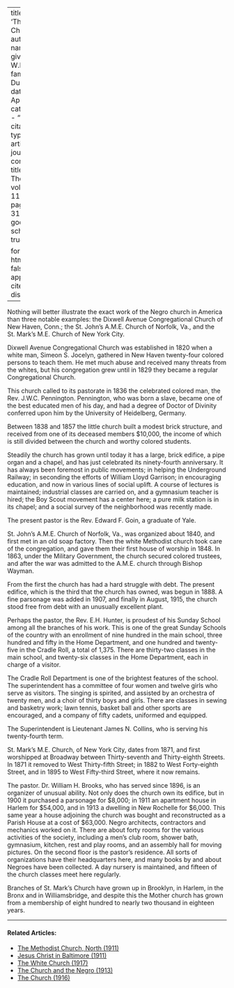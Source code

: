
---
title: 'Three Churches'
author:
  - name:
      given: W.E.B.
      family: Du Bois
date: Apr. 1916
categories: 
  - ""
citation: 
  type: article-journal
  container-title: The Crisis
  volume: 11
  issue: 6
  page: 312-313
google-scholar: true

format:
  html:
    toc: false
    appendix-cite-as: display
---



Nothing will better illustrate the exact work of the Negro church in America than three notable examples: the Dixwell Avenue Congregational Church of New Haven, Conn.; the St. John's A.M.E. Church of Norfolk, Va., and the St. Mark's M.E. Church of New York City.

Dixwell Avenue Congregational Church was established in 1820 when a white man, Simeon S. Jocelyn, gathered in New Haven twenty-four colored persons to teach them. He met much abuse and received many threats from the whites, but his congregation grew until in 1829 they became a regular Congregational Church.

This church called to its pastorate in 1836 the celebrated colored man, the Rev. J.W.C. Pennington. Pennington, who was born a slave, became one of the best educated men of his day, and had a degree of Doctor of Divinity conferred upon him by the University of Heidelberg, Germany.

Between 1838 and 1857 the little church built a modest brick structure, and received from one of its deceased members \$10,000, the income of which is still divided between the church and worthy colored students.

Steadily the church has grown until today it has a large, brick edifice, a pipe organ and a chapel, and has just celebrated its ninety-fourth anniversary. It has always been foremost in public movements; in helping the Underground Railway; in seconding the efforts of William Lloyd Garrison; in encouraging education, and now in various lines of social uplift. A course of lectures is maintained; industrial classes are carried on, and a gymnasium teacher is hired; the Boy Scout movement has a center here; a pure milk station is in its chapel; and a social survey of the neighborhood was recently made.

The present pastor is the Rev. Edward F. Goin, a graduate of Yale.

St. John's A.M.E. Church of Norfolk, Va., was organized about 1840, and first met in an old soap factory. Then the white Methodist church took care of the congregation, and gave them their first house of worship in 1848. In 1863, under the Military Government, the church secured colored trustees, and after the war was admitted to the A.M.E. church through Bishop Wayman.

From the first the church has had a hard struggle with debt. The present edifice, which is the third that the church has owned, was begun in 1888. A fine parsonage was added in 1907, and finally in August, 1915, the church stood free from debt with an unusually excellent plant.

Perhaps the pastor, the Rev. E.H. Hunter, is proudest of his Sunday School among all the branches of his work. This is one of the great Sunday Schools of the country with an enrollment of nine hundred in the main school, three hundred and fifty in the Home Department, and one hundred and twenty-five in the Cradle Roll, a total of 1,375. There are thirty-two classes in the main school, and twenty-six classes in the Home Department, each in charge of a visitor.

The Cradle Roll Department is one of the brightest features of the school. The superintendent has a committee of four women and twelve girls who serve as visitors. The singing is spirited, and assisted by an orchestra of twenty men, and a choir of thirty boys and girls. There are classes in sewing and basketry work; lawn tennis, basket ball and other sports are encouraged, and a company of fifty cadets, uniformed and equipped.

The Superintendent is Lieutenant James N. Collins, who is serving his twenty-fourth term.

St. Mark's M.E. Church, of New York City, dates from 1871, and first worshipped at Broadway between Thirty-seventh and Thirty-eighth Streets. In 1871 it removed to West Thirty-fifth Street; in 1882 to West Forty-eighth Street, and in 1895 to West Fifty-third Street, where it now remains.

The pastor. Dr. William H. Brooks, who has served since 1896, is an organizer of unusual ability. Not only does the church own its edifice, but in 1900 it purchased a parsonage for \$8,000; in 1911 an apartment house in Harlem for \$54,000, and in 1913 a dwelling in New Rochelle for \$6,000. This same year a house adjoining the church was bought and reconstructed as a Parish House at a cost of \$63,000. Negro architects, contractors and mechanics worked on it. There are about forty rooms for the various activities of the society, including a men's club room, shower bath, gymnasium, kitchen, rest and play rooms, and an assembly hall for moving pictures. On the second floor is the pastor's residence. All sorts of organizations have their headquarters here, and many books by and about Negroes have been collected. A day nursery is maintained, and fifteen of the church classes meet here regularly.

Branches of St. Mark's Church have grown up in Brooklyn, in Harlem, in the Bronx and in Williamsbridge, and despite this the Mother church has grown from a membership of eight hundred to nearly two thousand in eighteen years.

<!-- Similar articles start here -->

<hr>
#### Related Articles:

* [The Methodist Church, North (1911)](/Volumes/01/05/methodist_church_north.html)
* [Jesus Christ in Baltimore (1911)](/Volumes/01/03/baltimore.html)
* [The White Church (1917)](/Volumes/14/01/white_church.html)
* [The Church and the Negro (1913)](/Volumes/06/06/church_negro.html)
* [The Church (1916)](/Volumes/11/06/church.html)

<!-- Similar articles end here -->